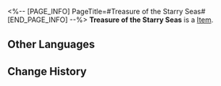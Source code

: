 <%-- [PAGE_INFO]
PageTitle=#Treasure of the Starry Seas#
[END_PAGE_INFO] --%>
{{Item Infobox
|id          = 300011
|image       = Item Treasure of the Starry Seas.png
|type        = 
|invCategory = 
|rarity      = 4
|effect      = 
|description = A treasure left by the Nameless. Select one Light Cone of your choice.
}}
{{Description|Treasure hidden amongst the starry seas by the bygone Nameless. These items encourage future explorers to step onward bravely and ceaselessly.}}
'''Treasure of the Starry Seas''' is a [[Item]].

==Other Languages==
{{Other Languages
|en   = Treasure of the Starry Seas
|zhs  = 星海宝藏
|zht  = 星海寶藏
|ja   = 星海の宝物
|ko   = 별바다 보물
|es   = Riquezas del universo
|fr   = Trésors des Mers étoilées
|ru   = Сокровища звёздного моря
|th   = สมบัติลับแห่งทะเลดาว
|vi   = Kho Báu Biển Sao
|de   = Schatz der Sternenmeere
|id   = Harta Lautan Bintang
|pt   = Tesouro dos Mares Estrelados
}}

==Change History==
{{Change History|1.0}}